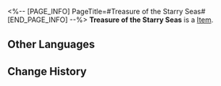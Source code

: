 <%-- [PAGE_INFO]
PageTitle=#Treasure of the Starry Seas#
[END_PAGE_INFO] --%>
{{Item Infobox
|id          = 300011
|image       = Item Treasure of the Starry Seas.png
|type        = 
|invCategory = 
|rarity      = 4
|effect      = 
|description = A treasure left by the Nameless. Select one Light Cone of your choice.
}}
{{Description|Treasure hidden amongst the starry seas by the bygone Nameless. These items encourage future explorers to step onward bravely and ceaselessly.}}
'''Treasure of the Starry Seas''' is a [[Item]].

==Other Languages==
{{Other Languages
|en   = Treasure of the Starry Seas
|zhs  = 星海宝藏
|zht  = 星海寶藏
|ja   = 星海の宝物
|ko   = 별바다 보물
|es   = Riquezas del universo
|fr   = Trésors des Mers étoilées
|ru   = Сокровища звёздного моря
|th   = สมบัติลับแห่งทะเลดาว
|vi   = Kho Báu Biển Sao
|de   = Schatz der Sternenmeere
|id   = Harta Lautan Bintang
|pt   = Tesouro dos Mares Estrelados
}}

==Change History==
{{Change History|1.0}}